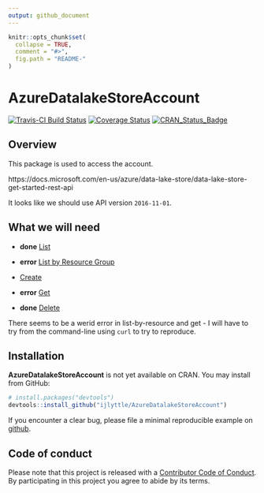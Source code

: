 ```yaml
---
output: github_document
---
```


<!-- README.md is generated from README.Rmd. Please edit that file -->

```r
knitr::opts_chunk$set(
  collapse = TRUE,
  comment = "#>",
  fig.path = "README-"
)
```

# AzureDatalakeStoreAccount 

[![Travis-CI Build Status](https://travis-ci.org/ijlyttle/AzureDatalakeStoreAccount.svg?branch=master)](https://travis-ci.org/ijlyttle/AzureDatalakeStoreAccount)
[![Coverage Status](https://img.shields.io/codecov/c/github/ijlyttle/AzureDatalakeStoreAccount/master.svg)](https://codecov.io/github/ijlyttle/AzureDatalakeStoreAccount?branch=master)
[![CRAN_Status_Badge](http://www.r-pkg.org/badges/version/AzureDatalakeStoreAccount)](https://cran.r-project.org/package=AzureDatalakeStoreAccount)

## Overview

This package is used to access the account.

https://docs.microsoft.com/en-us/azure/data-lake-store/data-lake-store-get-started-rest-api


It looks like we should use API version `2016-11-01`.


## What we will need

- **done** [List](https://docs.microsoft.com/en-us/rest/api/datalakestore/account#Account_List) 

- **error** [List by Resource Group](https://docs.microsoft.com/en-us/rest/api/datalakestore/account#Account_ListByResourceGroup) 

- [Create](https://docs.microsoft.com/en-us/rest/api/datalakestore/account#Account_Create)

- **error** [Get](https://docs.microsoft.com/en-us/rest/api/datalakestore/account#Account_Get)

- **done** [Delete](https://docs.microsoft.com/en-us/rest/api/datalakestore/account#Account_Delete)

There seems to be a werid error in list-by-resource and get - I will have to try from the command-line using `curl` to try to reproduce.

## Installation

__AzureDatalakeStoreAccount__ is not yet available on CRAN. You may install from GitHub:

```r
# install.packages("devtools")
devtools::install_github("ijlyttle/AzureDatalakeStoreAccount")
```

If you encounter a clear bug, please file a minimal reproducible example on [github](https://github.com/ijlyttle/AzureDatalakeStoreAccount/issues). 

## Code of conduct

Please note that this project is released with a [Contributor Code of Conduct](CONDUCT.md). By participating in this project you agree to abide by its terms.

